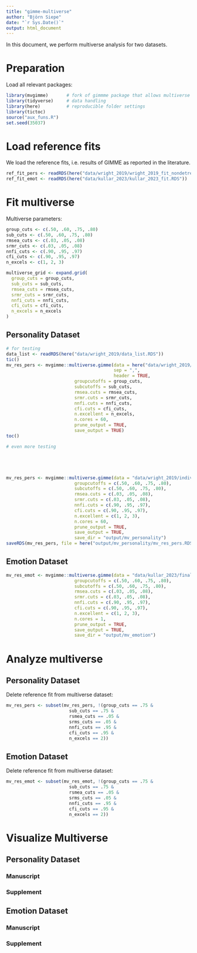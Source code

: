 ```yaml
---
title: "gimme-multiverse"
author: "Björn Siepe"
date: "`r Sys.Date()`"
output: html_document
---
```


In this document, we perform multiverse analysis for two datasets.


# Preparation
Load all relevant packages:
```r
library(mvgimme)       # fork of gimmme package that allows multiverse
library(tidyverse)     # data handling
library(here)          # reproducible folder settings
library(tictoc)
source("aux_funs.R")
set.seed(35037)
```


# Load reference fits
We load the reference fits, i.e. results of GIMME as reported in the literature. 

```r
ref_fit_pers <- readRDS(here("data/wright_2019/wright_2019_fit_nondetrend.RDS"))
ref_fit_emot <- readRDS(here("data/kullar_2023/kullar_2023_fit.RDS"))
```



# Fit multiverse

Multiverse parameters:
```r

group_cuts <- c(.50, .60, .75, .80)
sub_cuts <- c(.50, .60, .75, .80)
rmsea_cuts <- c(.03, .05, .08)
srmr_cuts <- c(.03, .05, .08)
nnfi_cuts <- c(.90, .95, .97)
cfi_cuts <- c(.90, .95, .97)
n_excels <- c(1, 2, 3)

multiverse_grid <- expand.grid(
  group_cuts = group_cuts,
  sub_cuts = sub_cuts,
  rmsea_cuts = rmsea_cuts,
  srmr_cuts = srmr_cuts,
  nnfi_cuts = nnfi_cuts,
  cfi_cuts = cfi_cuts,
  n_excels = n_excels
)

```




## Personality Dataset
```r
# for testing
data_list <- readRDS(here("data/wright_2019/data_list.RDS"))
tic()
mv_res_pers <- mvgimme::multiverse.gimme(data = here("data/wright_2019/individual_files"),
                                         sep = ",",
                                         header = TRUE,
                          groupcutoffs = group_cuts, 
                          subcutoffs = sub_cuts,
                          rmsea.cuts = rmsea_cuts,
                          srmr.cuts = srmr_cuts,
                          nnfi.cuts = nnfi_cuts,
                          cfi.cuts = cfi_cuts,
                          n.excellent = n_excels,
                          n.cores = 60,
                          prune_output = TRUE,
                          save_output = TRUE)
toc()

# even more testing





mv_res_pers <- mvgimme::multiverse.gimme(data = "data/wright_2019/individual_files",
                          groupcutoffs = c(.50, .60, .75, .80), 
                          subcutoffs = c(.50, .60, .75, .80),
                          rmsea.cuts = c(.03, .05, .08),
                          srmr.cuts = c(.03, .05, .08),
                          nnfi.cuts = c(.90, .95, .97),
                          cfi.cuts = c(.90, .95, .97),
                          n.excellent = c(1, 2, 3),
                          n.cores = 60,
                          prune_output = TRUE,
                          save_output = TRUE, 
                          save_dir = "output/mv_personality")
saveRDS(mv_res_pers, file = here("output/mv_personality/mv_res_pers.RDS"))

```



## Emotion Dataset

```r
mv_res_emot <- mvgimme::multiverse.gimme(data = "data/kullar_2023/finaloutput",
                          groupcutoffs = c(.50, .60, .75, .80), 
                          subcutoffs = c(.50, .60, .75, .80),
                          rmsea.cuts = c(.03, .05, .08),
                          srmr.cuts = c(.03, .05, .08),
                          nnfi.cuts = c(.90, .95, .97),
                          cfi.cuts = c(.90, .95, .97),
                          n.excellent = c(1, 2, 3),
                          n.cores = 1,
                          prune_output = TRUE,
                          save_output = TRUE, 
                          save_dir = "output/mv_emotion")
```


# Analyze multiverse

## Personality Dataset
Delete reference fit from multiverse dataset:
```r
mv_res_pers <- subset(mv_res_pers, !(group_cuts == .75 &
                        sub_cuts == .75 &
                        rsmea_cuts == .05 &
                        srms_cuts == .05 &
                        nnfi_cuts == .95 &
                        cfi_cuts == .95 &
                        n_excels == 2))
```





## Emotion Dataset
Delete reference fit from multiverse dataset:
```r
mv_res_emot <- subset(mv_res_emot, !(group_cuts == .75 &
                        sub_cuts == .75 &
                        rsmea_cuts == .05 &
                        srms_cuts == .05 &
                        nnfi_cuts == .95 &
                        cfi_cuts == .95 &
                        n_excels == 2))


```



# Visualize Multiverse

## Personality Dataset

### Manuscript


### Supplement


## Emotion Dataset

### Manuscript


### Supplement
